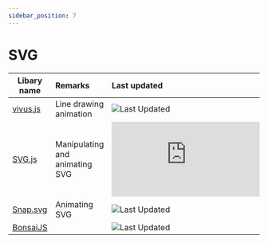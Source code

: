 ```yaml
---
sidebar_position: 7
---
```


# SVG

| Libary name                                     | Remarks                        | Last updated                                                                          |
| ----------------------------------------------- | :----------------------------- | :------------------------------------------------------------------------------------ |
| [vivus.js](https://maxwellito.github.io/vivus/) | Line drawing animation         | ![Last Updated](https://img.shields.io/github/last-commit/maxwellito/vivus)           |
| [SVG.js](https://svgjs.dev/)                    | Manipulating and animating SVG | ![Last Updated](https://img.shields.io/github/last-commit/svgdotjs/svg.js)            |
| [Snap.svg](http://snapsvg.io/)                  | Animating SVG                  | ![Last Updated](https://img.shields.io/github/last-commit/adobe-webplatform/snap.svg) |
| [BonsaiJS](https://bonsaijs.org/)               |                                | ![Last Updated](https://img.shields.io/github/last-commit/uxebu/bonsai)               |
